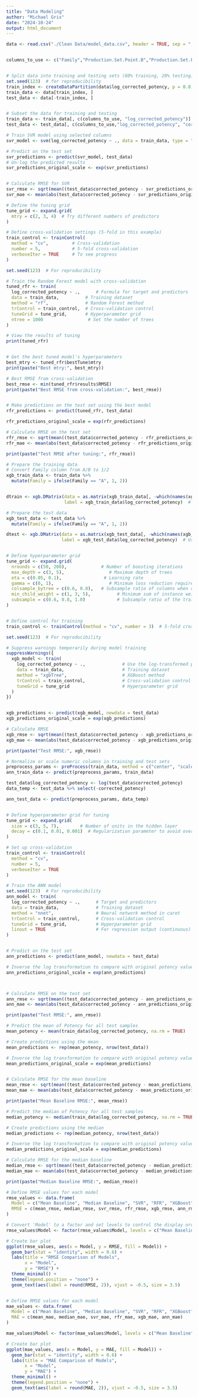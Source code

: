 ```yaml
---
title: "Data Modeling"
author: "Michael Grix"
date: "2024-10-24"
output: html_document
---
```




```r

data <- read.csv("./Clean Data/model_data.csv", header = TRUE, sep = ",")


columns_to_use <- c("Family","Production.Set.Point.B","Production.Set.Point.C","Production.Set.Point.D","Growth.Time.A","Growth.Slope.A","Growth.Slope.B","Growth.Max","Growth.Slope.C","Growth.Time.B","Protein.Conc.A","Protein.C","Protein.Conc.D","Adjuvent.Conc","Protein.Conc.B_KNNimputed","Protein.Conc.C_KNNimputed", "Vacc_age")


# Split data into training and testing sets (80% training, 20% testing)
set.seed(123)  # for reproducibility
train_index <- createDataPartition(data$log_corrected_potency, p = 0.8, list = FALSE)
train_data <- data[train_index, ]
test_data <- data[-train_index, ]


# Subset the data for training and testing
train_data <- train_data[, c(columns_to_use, "log_corrected_potency")]
test_data <- test_data[, c(columns_to_use,"log_corrected_potency", "corrected_potency")]

```

```r
# Train SVR model using selected columns
svr_model <- svm(log_corrected_potency ~ ., data = train_data, type = "eps-regression")

# Predict on the test set
svr_predictions <- predict(svr_model, test_data)
# Un-log the predicted results
svr_predictions_original_scale <- exp(svr_predictions)


# Calculate RMSE for SVR
svr_rmse <- sqrt(mean((test_data$corrected_potency - svr_predictions_original_scale)^2))
svr_mae <- mean(abs(test_data$corrected_potency - svr_predictions_original_scale))

```


```r
# Define the tuning grid
tune_grid <- expand.grid(
  mtry = c(2, 3, 4)  # Try different numbers of predictors
)

# Define cross-validation settings (5-fold in this example)
train_control <- trainControl(
  method = "cv",         # Cross-validation
  number = 5,            # 5-fold cross-validation
  verboseIter = TRUE     # To see progress
)

set.seed(123)  # For reproducibility

# Train the Random Forest model with cross-validation
tuned_rfr <- train(
  log_corrected_potency ~ .,      # Formula for target and predictors
  data = train_data,          # Training dataset
  method = "rf",              # Random Forest method
  trControl = train_control,  # Cross-validation control
  tuneGrid = tune_grid,       # Hyperparameter grid
  ntree = 1000                 # Set the number of trees
)

# View the results of tuning
print(tuned_rfr)


# Get the best tuned model's hyperparameters
best_mtry <- tuned_rfr$bestTune$mtry
print(paste("Best mtry:", best_mtry))

# Best RMSE from cross-validation
best_rmse <- min(tuned_rfr$results$RMSE)
print(paste("Best RMSE from cross-validation:", best_rmse))


# Make predictions on the test set using the best model
rfr_predictions <- predict(tuned_rfr, test_data)

rfr_predictions_original_scale = exp(rfr_predictions)

# Calculate RMSE on the test set
rfr_rmse <- sqrt(mean((test_data$corrected_potency - rfr_predictions_original_scale)^2))
rfr_mae <- mean(abs(test_data$corrected_potency - rfr_predictions_original_scale))

print(paste("Test RMSE after tuning:", rfr_rmse))

```



```r
# Prepare the training data
# Convert Family column from A/B to 1/2
xgb_train_data <- train_data %>%
  mutate(Family = ifelse(Family == "A", 1, 2))


dtrain <- xgb.DMatrix(data = as.matrix(xgb_train_data[, -which(names(xgb_train_data) == "log_corrected_potency")]),  # All columns except the target
                      label = xgb_train_data$log_corrected_potency)  # Target variable (log-transformed potency)

# Prepare the test data
xgb_test_data <- test_data %>%
  mutate(Family = ifelse(Family == "A", 1, 2))

dtest <- xgb.DMatrix(data = as.matrix(xgb_test_data[, -which(names(xgb_test_data) %in% c("corrected_potency", "log_corrected_potency"))]),  # All columns except the targets
                     label = xgb_test_data$log_corrected_potency)  # Use log_corrected_potency for evaluation


# Define hyperparameter grid
tune_grid <- expand.grid(
  nrounds = c(50, 200),             # Number of boosting iterations
  max_depth = c(3, 5),                 # Maximum depth of trees
  eta = c(0.05, 0.1),                # Learning rate
  gamma = c(0, 1),                     # Minimum loss reduction required to make a further partition
  colsample_bytree = c(0.6, 0.8),   # Subsample ratio of columns when constructing each tree
  min_child_weight = c(1, 3, 5),          # Minimum sum of instance weight needed in a child
  subsample = c(0.6, 0.8, 1.0)            # Subsample ratio of the training instances
)


# Define control for training
train_control <- trainControl(method = "cv", number = 3)  # 5-fold cross-validation

set.seed(123)  # For reproducibility

# Suppress warnings temporarily during model training
suppressWarnings({
  xgb_model <- train(
    log_corrected_potency ~ .,              # Use the log-transformed potency variable
    data = train_data,                      # Training dataset
    method = "xgbTree",                     # XGBoost method
    trControl = train_control,              # Cross-validation control
    tuneGrid = tune_grid                    # Hyperparameter grid
  )
})


xgb_predictions <- predict(xgb_model, newdata = test_data)
xgb_predictions_original_scale = exp(xgb_predictions)

# Calculate RMSE
xgb_rmse <- sqrt(mean((test_data$corrected_potency - xgb_predictions_original_scale)^2))
xgb_mae <- mean(abs(test_data$corrected_potency - xgb_predictions_original_scale))

print(paste("Test RMSE:", xgb_rmse))


```


```r
# Normalize or scale numeric columns in training and test sets
preprocess_params <- preProcess(train_data, method = c("center", "scale"))
ann_train_data <- predict(preprocess_params, train_data)

test_data$log_corrected_potency <- log(test_data$corrected_potency)
data_temp <- test_data %>% select(-corrected_potency)

ann_test_data <- predict(preprocess_params, data_temp)


# Define hyperparameter grid for tuning
tune_grid <- expand.grid(
  size = c(3, 5, 7),        # Number of units in the hidden layer
  decay = c(0.1, 0.01, 0.001)  # Regularization parameter to avoid overfitting
)

# Set up cross-validation
train_control <- trainControl(
  method = "cv",
  number = 5,
  verboseIter = TRUE
)

# Train the ANN model
set.seed(123)  # For reproducibility
ann_model <- train(
  log_corrected_potency ~ .,      # Target and predictors
  data = train_data,              # Training dataset
  method = "nnet",                # Neural network method in caret
  trControl = train_control,      # Cross-validation control
  tuneGrid = tune_grid,           # Hyperparameter grid
  linout = TRUE                   # For regression output (continuous)
)


# Predict on the test set
ann_predictions <- predict(ann_model, newdata = test_data)

# Inverse the log transformation to compare with original potency values
ann_predictions_original_scale = exp(ann_predictions)



# Calculate RMSE on the test set
ann_rmse <- sqrt(mean((test_data$corrected_potency - ann_predictions_original_scale)^2))
ann_mae <- mean(abs(test_data$corrected_potency - ann_predictions_original_scale))

print(paste("Test RMSE:", ann_rmse))

```


```r
# Predict the mean of Potency for all test samples
mean_potency <- mean(train_data$log_corrected_potency, na.rm = TRUE)

# Create predictions using the mean
mean_predictions <- rep(mean_potency, nrow(test_data))

# Inverse the log transformation to compare with original potency values
mean_predictions_original_scale = exp(mean_predictions)


# Calculate RMSE for the mean baseline
mean_rmse <- sqrt(mean((test_data$corrected_potency - mean_predictions_original_scale)^2))
mean_mae <- mean(abs(test_data$corrected_potency - mean_predictions_original_scale))

print(paste("Mean Baseline RMSE:", mean_rmse))

# Predict the median of Potency for all test samples
median_potency <- median(train_data$log_corrected_potency, na.rm = TRUE)

# Create predictions using the median
median_predictions <- rep(median_potency, nrow(test_data))

# Inverse the log transformation to compare with original potency values
median_predictions_original_scale = exp(median_predictions)

# Calculate RMSE for the median baseline
median_rmse <- sqrt(mean((test_data$corrected_potency - median_predictions_original_scale)^2))
median_mae <- mean(abs(test_data$corrected_potency - median_predictions_original_scale))

print(paste("Median Baseline RMSE:", median_rmse))

```

```r

# Define RMSE values for each model
rmse_values <- data.frame(
  Model = c("Mean Baseline", "Median Baseline", "SVR", "RFR", "XGBoost", "ANN"),
  RMSE = c(mean_rmse, median_rmse, svr_rmse, rfr_rmse, xgb_rmse, ann_rmse)
)

# Convert 'Model' to a factor and set levels to control the display order
rmse_values$Model <- factor(rmse_values$Model, levels = c("Mean Baseline", "Median Baseline", "SVR", "RFR", "XGBoost", "ANN"))

# Create bar plot
ggplot(rmse_values, aes(x = Model, y = RMSE, fill = Model)) +
  geom_bar(stat = "identity", width = 0.6) +
  labs(title = "RMSE Comparison of Models",
       x = "Model",
       y = "RMSE") +
  theme_minimal() +
  theme(legend.position = "none") +
  geom_text(aes(label = round(RMSE, 2)), vjust = -0.5, size = 3.5)


# Define RMSE values for each model
mae_values <- data.frame(
  Model = c("Mean Baseline", "Median Baseline", "SVR", "RFR", "XGBoost", "ANN"),
  MAE = c(mean_mae, median_mae, svr_mae, rfr_mae, xgb_mae, ann_mae)
)

mae_values$Model <- factor(mae_values$Model, levels = c("Mean Baseline", "Median Baseline", "SVR", "RFR", "XGBoost", "ANN"))

# Create bar plot
ggplot(mae_values, aes(x = Model, y = MAE, fill = Model)) +
  geom_bar(stat = "identity", width = 0.6) +
  labs(title = "MAE Comparison of Models",
       x = "Model",
       y = "MAE") +
  theme_minimal() +
  theme(legend.position = "none") +
  geom_text(aes(label = round(MAE, 2)), vjust = -0.5, size = 3.5)
```



